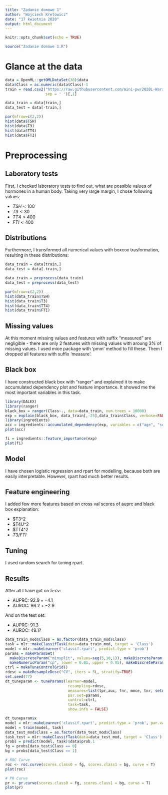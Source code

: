 ```yaml
---
title: "Zadanie domowe 1"
author: "Wojciech Kretowicz"
date: "17 kwietnia 2020"
output: html_document
---
```


```r
knitr::opts_chunk$set(echo = TRUE)

source("Zadanie domowe 1.R")
```

# Glance at the data

```r
data = OpenML::getOMLDataSet(38)$data
data$Class = as.numeric(data$Class)-1
train = read.csv2("https://raw.githubusercontent.com/mini-pw/2020L-WarsztatyBadawcze-InzynieriaCech/master/PracaDomowa1/indeksy_treningowe.txt",
                  sep = ' ')[,1]

data_train = data[train,]
data_test = data[-train,]
```

```r
par(mfrow=c(2,2))
hist(data$TSH)
hist(data$T3)
hist(data$TT4)
hist(data$FTI)
```

# Preprocessing

## Laboratory tests

First, I checked laboratory tests to find out, what are possible values of hormones in a human body. Taking very large margin, I chose following values:

* $TSH < 100$
* $T3 < 30$
* $TT4 < 400$
* $FTI < 400$

## Distributions

Furthermore, I transformed all numerical values with boxcox trasformation, resulting in these distributions:

```r
data_train = data[train,]
data_test = data[-train,]

data_train = preprocess(data_train)
data_test = preprocess(data_test)
```

```r
par(mfrow=c(2,2))
hist(data_train$TSH)
hist(data_train$T3)
hist(data_train$TT4)
hist(data_train$FTI)
```


## Missing values

At this moment missing values and features with suffix "measured" are negligible - there are only 2 features with missing values with aroung 3% of missing values. I used mice package with 'pmm' method to fill these. Them I dropped all features with suffix 'measure'.

## Black box

I have constructed black box with "ranger" and explained it to make accumulated dependency plot and feature importance. It showed me the most important variables in this task.

```r
library(DALEX)
library(ranger)
black_box = ranger(Class~., data=data_train, num.trees = 10000)
exp = explain(black_box, data_train[,-25],data_train$Class, verbose=FALSE)
library(ingredients)
acc = ingredients::accumulated_dependency(exp, variables = c("age", "sex", "on_thyroxine", "query_on_thyroxine", "on_antithyroid_medication", "pregnant", "thyroid_surgery", "I131_treatment", "query_hypothyroid",         "query_hyperthyroid", "lithium", "goitre", "tumor", "psych", "TSH", "T3", "TT4", "T4U", "FTI"))
plot(acc)
```

```r
fi = ingredients::feature_importance(exp)
plot(fi)
```

## Model

I have chosen logistic regression and rpart for modelling, because both are easily interpretable. However, rpart had much better results.

## Feature engineering

I added few more features based on cross val scores of auprc and black box explanation:

* $T3^2
* $T4U^2
* $TT4^2
* $T3/FTI$

## Tuning

I used random search for tuning rpart.

## Results

After all I have got on 5-cv:

* AUPRC: $92.9 +- 4.1$
* AUROC: $96.2 +- 2.9$

And on the test set:

* AUPRC: $91.3$
* AUROC: $49.1$?

```r
data_train_mod$Class = as.factor(data_train_mod$Class)
task = mlr::makeClassifTask(data=data_train_mod, target = 'Class')
model = mlr::makeLearner('classif.rpart', predict.type = 'prob')
params = makeParamSet( 
  makeDiscreteParam("minsplit", values=seq(5,10,1)), makeDiscreteParam("minbucket", values=seq(round(5/3,0), round(10/3,0), 1)), 
  makeNumericParam("cp", lower = 0.01, upper = 0.05), makeDiscreteParam("maxcompete", values=6), makeDiscreteParam("usesurrogate", values=0), makeDiscreteParam("maxdepth", values=10) )
ctrl = makeTuneControlGrid()
rdesc = makeResampleDesc("CV", iters = 5L, stratify=TRUE)
set.seed(77) 
dt_tuneparam <- tuneParams(learner=model, 
                            resampling=rdesc, 
                            measures=list(tpr,auc, fnr, mmce, tnr, setAggregation(tpr, test.sd)), 
                            par.set=params, 
                            control=ctrl, 
                            task=task, 
                            show.info = FALSE)

dt_tuneparam$x
model = mlr::makeLearner('classif.rpart', predict.type = 'prob', par.vals = dt_tuneparam$x)
model = train(model, task)
data_test_mod$Class = as.factor(data_test_mod$Class)
task_test = mlr::makeClassifTask(data=data_test_mod, target = 'Class')
probs = predict(model, task)$data$prob.1
fg = probs[data_test$Class == 0]
bg = probs[data_test$Class == 1]
```

```r
# ROC Curve    
roc <- roc.curve(scores.class0 = fg, scores.class1 = bg, curve = T)
plot(roc)

# PR Curve
pr <- pr.curve(scores.class0 = fg, scores.class1 = bg, curve = T)
plot(pr)
```